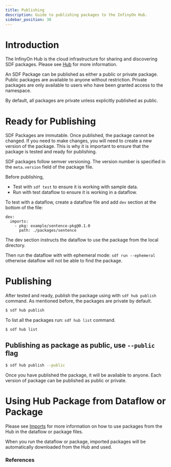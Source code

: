 ```yaml
---
title: Publishing
description: Guide to publishing packages to the InfinyOn Hub.
sidebar_position: 30
---
```


# Introduction

The InfinyOn Hub is the cloud infrastructure for sharing and discovering SDF packages.  Please see [Hub] for more information.

An SDF Package can be published as either a public or private package.  Public packages are available to anyone without restriction.  Private packages are only available to users who have been granted access to the namespace.

By default, all packages are private unless explicitly published as public.



# Ready for Publishing

SDF Packages are immutable.  Once published, the package cannot be changed.  If you need to make changes, you will need to create a new version of the package.  This is why it is important to ensure that the package is tested and ready for publishing.

SDF packages follow semver versioning.  The version number is specified in the `meta.version` field of the package file.

Before publishing,
- Test with `sdf test` to ensure it is working with sample data.
- Run with test dataflow to ensure it is working in a dataflow.

To test with a dataflow, create a dataflow file and add `dev` section at the bottom of the file: 
```
dev:
  imports:
    - pkg: example/sentence-pkg@0.1.0
      path: ./packages/sentence
```

The dev section instructs the dataflow to use the package from the local directory.

Then run the dataflow with with ephemeral mode: `sdf run --ephemeral` otherwise dataflow will not be able to find the package.

# Publishing

After tested and ready, publish the package using with `sdf hub publish` command.  As mentioned before, the packages are private by default.  

```bash
$ sdf hub publish
```

To list all the packages run: `sdf hub list` command.

```bash
$ sdf hub list
```

## Publishing as package as public, use `--public` flag

```bash
$ sdf hub publish --public
```

Once you have published the package, it will be available to anyone.  Each version of package can be published as public or private.

# Using Hub Package from Dataflow or Package

Please see [Imports] for more information on how to use packages from the Hub in the dataflow or package files.

When you run the dataflow or package, imported packages will be automatically downloaded from the Hub and used.

### References


[Hub]: /docs/hub/overview
[Imports]: imports.mdx
